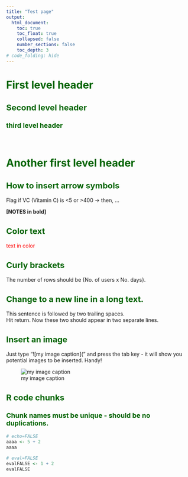 ```yaml
---
title: "Test page"
output:
  html_document:
    toc: true
    toc_float: true
    collapsed: false
    number_sections: false
    toc_depth: 3
# code_folding: hide
---
```


<style type="text/css">

<!-- body{ /* Normal  */ -->
<!--       font-size: 12px; -->
<!--   } -->
<!-- td {  /* Table  */ -->
<!--   font-size: 8px; -->
}
h1.title {
  font-size: 38px;
  font-family: "Tahoma", sans-serif;
  color: DarkSlateGray;
}
h1 { /* Header 1 */
  font-size: 28px;
  color: DarkGreen;
}
h2 { /* Header 2 */
    font-size: 22px;
  color: DarkGreen;
}
h3 { /* Header 3 */
  font-size: 18px;
  color: DarkGreen;
}
<!-- code.r{ /* Code block */ -->
<!--     font-size: 12px; -->
<!-- } -->
<!-- pre { /* Code block - determines code spacing between lines */ -->
<!--     font-size: 14px; -->
<!-- } -->
</style>

# First level header
## Second level header
### third level header

<br>

# Another first level header
## How to insert arrow symbols
Flag if VC (Vitamin C) is <5 or >400 &rarr; then, ...
<br>

**[NOTES in bold]**
<br>

## Color text
<span style="color: red;">text in color</span>
<br>

## Curly brackets
The number of rows should be {No. of users x No. days}. 

## Change to a new line in a long text.
This sentence is followed by two trailing spaces.  
Hit return. Now these two should appear in two separate lines.
<br>

## Insert an image

Just type "![my image caption](" and press the tab key - it will show you potential images to be inserted. Handy!

![my image caption](Screenshots_for_Tutorial/ASA24 Ordination/4Lv WEIGHTED ord.png)


## R code chunks
### Chunk names must be unique - should be no duplications.
```r
# echo=FALSE
aaaa <- 5 + 2
aaaa
```

```r
# eval=FALSE
evalFALSE <- 1 + 2
evalFALSE
```
